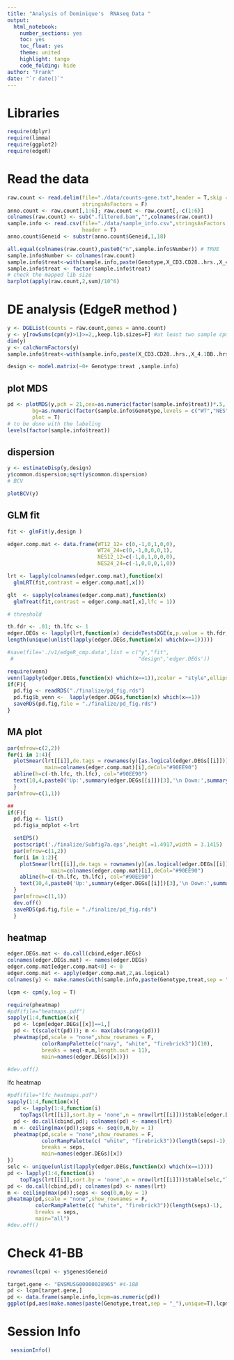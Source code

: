```yaml
---
title: "Analysis of Dominique's  RNAseq Data "
output: 
  html_notebook:
    number_sections: yes
    toc: yes
    toc_float: yes
    theme: united
    highlight: tango
    code_folding: hide
author: "Frank"
date: "`r date()`"
---
```

# Libraries 

```r
require(dplyr)
require(limma)
require(ggplot2)
require(edgeR)
```



# Read the data
```r
raw.count <- read.delim(file="./data/counts-gene.txt",header = T,skip = 1,
                        stringsAsFactors = F)
anno.count <- raw.count[,1:6]; raw.count <- raw.count[,-c(1:6)]
colnames(raw.count) <- sub(".filtered.bam","",colnames(raw.count)) 
sample.info <- read.csv(file="./data/sample_info.csv",stringsAsFactors = F,
                        header = T)
anno.count$Geneid <- substr(anno.count$Geneid,1,18)
```



```r
all.equal(colnames(raw.count),paste0("n",sample.info$Number)) # TRUE 
sample.info$Number <- colnames(raw.count)
sample.info$treat<-with(sample.info,paste(Genotype,X_CD3.CD28..hrs.,X_4.1BB..hrs.,sep = "_"))
sample.info$treat <- factor(sample.info$treat)
# check the mapped lib size 
barplot(apply(raw.count,2,sum)/10^6)

```

# DE analysis (EdgeR method )
```r
y <- DGEList(counts = raw.count,genes = anno.count)
y <- y[rowSums(cpm(y)>1)>=2,,keep.lib.sizes=F] #at least two sample cpm>2
dim(y)
y <- calcNormFactors(y)
sample.info$treat<-with(sample.info,paste(X_CD3.CD28..hrs.,X_4.1BB..hrs.,sep = "_"))

design <- model.matrix(~0+ Genotype:treat ,sample.info)
```
## plot MDS 

```r
pd <- plotMDS(y,pch = 21,cex=as.numeric(factor(sample.info$treat))*.5,
        bg=as.numeric(factor(sample.info$Genotype,levels = c("WT","NES"))),
        plot = T)
# to be done with the labeling 
levels(factor(sample.info$treat))
```
## dispersion 
```r
y <- estimateDisp(y,design)
y$common.dispersion;sqrt(y$common.dispersion)
# BCV 

```
```r
plotBCV(y)

```
## GLM fit 


```r
fit <- glmFit(y,design )

edger.comp.mat <- data.frame(WT12_12= c(0,-1,0,1,0,0),
                             WT24_24=c(0,-1,0,0,0,1),
                             NES12_12=c(-1,0,1,0,0,0),
                             NES24_24=c(-1,0,0,0,1,0))

lrt <- lapply(colnames(edger.comp.mat),function(x)
  glmLRT(fit,contrast = edger.comp.mat[,x]))

glt  <- sapply(colnames(edger.comp.mat),function(x)
  glmTreat(fit,contrast = edger.comp.mat[,x],lfc = 1))

# threshold 

th.fdr <- .01; th.lfc <- 1
edger.DEGs <- lapply(lrt,function(x) decideTestsDGE(x,p.value = th.fdr,lfc = th.lfc))
length(unique(unlist(lapply(edger.DEGs,function(x) which(x==1)))))

#save(file='./v1/edgeR_cmp.data',list = c("y","fit",
 #                                        "design",'edger.DEGs'))
```
```r
require(venn)
venn(lapply(edger.DEGs,function(x) which(x==1)),zcolor = "style",ellipse = T,cexil = 0.75)
if(F){
  pd.fig <- readRDS("./finalize/pd_fig.rds")
  pd.fig$b_venn <-  lapply(edger.DEGs,function(x) which(x==1))
  saveRDS(pd.fig,file = "./finalize/pd_fig.rds")
}
```
## MA plot 
```r
par(mfrow=c(2,2))
for(i in 1:4){
  plotSmear(lrt[[i]],de.tags = rownames(y)[as.logical(edger.DEGs[[i]])],
            main=colnames(edger.comp.mat)[i],deCol="#90EE90")
  abline(h=c(-th.lfc, th.lfc), col="#90EE90")
  text(10,4,paste0('Up:',summary(edger.DEGs[[i]])[3],'\n Down:',summary(edger.DEGs[[i]])[1]))
  }
par(mfrow=c(1,1))

## 
if(F){
  pd.fig <- list()
  pd.fig$a_mdplot <-lrt

  setEPS()
  postscript('./finalize/Subfig7a.eps',height =1.4917,width = 3.1415)
  par(mfrow=c(1,2))
  for(i in 1:2){
    plotSmear(lrt[[i]],de.tags = rownames(y)[as.logical(edger.DEGs[[i]])],
              main=colnames(edger.comp.mat)[i],deCol="#90EE90")
    abline(h=c(-th.lfc, th.lfc), col="#90EE90")
    text(10,4,paste0('Up:',summary(edger.DEGs[[i]])[3],'\n Down:',summary(edger.DEGs[[i]])[1]))
  }
  par(mfrow=c(1,1))
  dev.off()
  saveRDS(pd.fig,file = "./finalize/pd_fig.rds")
  }

```
## heatmap 

```r
edger.DEGs.mat <- do.call(cbind,edger.DEGs)
colnames(edger.DEGs.mat) <- names(edger.DEGs)
edger.comp.mat[edger.comp.mat<0] <- 0 
edger.comp.mat <- apply(edger.comp.mat,2,as.logical)
colnames(y) <- make.names(with(sample.info,paste(Genotype,treat,sep = "_")),unique = T)

lcpm <- cpm(y,log = T)

require(pheatmap)
#pdf(file="heatmaps.pdf")
sapply(1:4,function(x){
  pd <- lcpm[edger.DEGs[[x]]==1,]
  pd <- t(scale(t(pd))); m <- max(abs(range(pd)))
  pheatmap(pd,scale = "none",show_rownames = F,
           colorRampPalette(c("navy", "white", "firebrick3"))(10),
           breaks = seq(-m,m,length.out = 11),
           main=names(edger.DEGs)[x])})

#dev.off()
```

lfc heatmap 

```r
#pdf(file="lfc_heatmaps.pdf")
sapply(1:4,function(x){
  pd <- lapply(1:4,function(i)
    topTags(lrt[[i]],sort.by = 'none',n = nrow(lrt[[i]]))$table[edger.DEGs[[x]]==1,"logFC"])
  pd <- do.call(cbind,pd); colnames(pd) <- names(lrt)
  m <- ceiling(max(pd));seps <- seq(0,m,by = 1)
  pheatmap(pd,scale = "none",show_rownames = F,
           colorRampPalette(c( "white", "firebrick3"))(length(seps)-1),
           breaks = seps,
           main=names(edger.DEGs)[x])
})
selc <- unique(unlist(lapply(edger.DEGs,function(x) which(x==1))))
pd <- lapply(1:4,function(i)
    topTags(lrt[[i]],sort.by = 'none',n = nrow(lrt[[i]]))$table[selc,"logFC"])
pd <- do.call(cbind,pd); colnames(pd) <- names(lrt)
m <- ceiling(max(pd));seps <- seq(0,m,by = 1)
pheatmap(pd,scale = "none",show_rownames = F,
         colorRampPalette(c( "white", "firebrick3"))(length(seps)-1),
         breaks = seps,
         main="all")
#dev.off()

```
# Check 41-BB

```r
rownames(lcpm) <- y$genes$Geneid

target.gene <- "ENSMUSG00000028965" #4-1BB
pd <- lcpm[target.gene,]
pd <- data.frame(sample.info,lcpm=as.numeric(pd))
ggplot(pd,aes(make.names(paste(Genotype,treat,sep = "_"),unique=T),lcpm)) +geom_col()

```



# Session Info 
```r
 sessionInfo()
```


